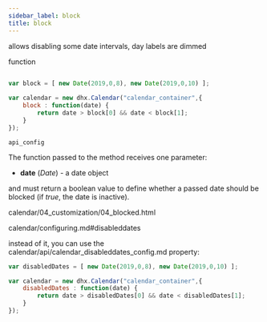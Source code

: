 ```yaml
---
sidebar_label: block
title: block
---
```



          


<Short>
 
allows disabling some date intervals, day labels are dimmed





</Short>



<Type>
 function


</Type>


~~~js
 
var block = [ new Date(2019,0,8), new Date(2019,0,10) ];

var calendar = new dhx.Calendar("calendar_container",{
	block : function(date) {
		return date > block[0] && date < block[1];
	}
});


~~~
	api_config

<Descr>
 
The function passed to the method receives one parameter:

- <strong>date</strong> (*Date*) - a date object 

and must return a boolean value to define whether a passed date should be blocked (if *true*, the date is inactive).


</Descr>



calendar/04_customization/04_blocked.html


calendar/configuring.md#disableddates

 instead of it, you can use the calendar/api/calendar_disableddates_config.md property:
~~~js
var disabledDates = [ new Date(2019,0,8), new Date(2019,0,10) ];

var calendar = new dhx.Calendar("calendar_container",{
	disabledDates : function(date) {
		return date > disabledDates[0] && date < disabledDates[1];
	}
});
~~~